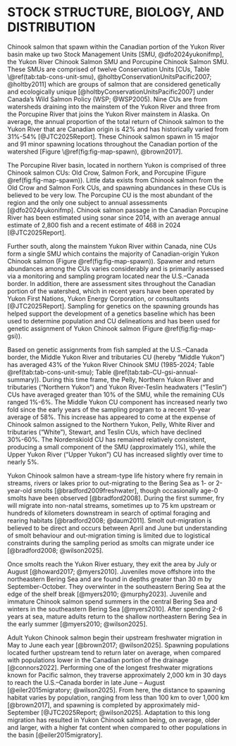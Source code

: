 # STOCK STRUCTURE, BIOLOGY, AND DISTRIBUTION {#sec:stock}

Chinook salmon that spawn within the Canadian portion of the Yukon River basin make up two Stock Management Units [SMU, @dfo2024yukonifmp], the Yukon River Chinook Salmon SMU and Porcupine Chinook Salmon SMU. These SMUs are comprised of twelve Conservation Units [CUs, Table \@ref(tab:tab-cons-unit-smu), @holtbyConservationUnitsPacific2007; @holtby2011] which are groups of salmon that are considered genetically and ecologically unique [@holtbyConservationUnitsPacific2007] under Canada’s Wild Salmon Policy (WSP; @WSP2005). Nine CUs are from watersheds draining into the mainstem of the Yukon River and three from the Porcupine River that joins the Yukon River mainstem in Alaska. On average, the annual proportion of the total return of Chinook salmon to the Yukon River that are Canadian origin is 42% and has historically varied from 31%-54% [@JTC2025Report]. These Chinook salmon spawn in 15 major and 91 minor spawning locations throughout the Canadian portion of the watershed [Figure \@ref(fig:fig-map-spawn), @brown2017].

The Porcupine River basin, located in northern Yukon is comprised of three Chinook salmon CUs: Old Crow, Salmon Fork, and Porcupine (Figure \@ref(fig:fig-map-spawn)). Little data exists from Chinook salmon from the Old Crow and Salmon Fork CUs, and spawning abundances in these CUs is believed to be very low. The Porcupine CU is the most abundant of the region and the only one subject to annual assessments [@dfo2024yukonifmp]. Chinook salmon passage in the Canadian Porcupine River has been estimated using sonar since 2014, with an average annual estimate of 2,800 fish and a recent estimate of 468 in 2024 [@JTC2025Report].

Further south, along the mainstem Yukon River within Canada, nine CUs form a single SMU which contains the majority of Canadian-origin Yukon Chinook salmon (Figure \@ref(fig:fig-map-spawn)). Spawner and return abundances among the CUs varies considerably and is primarily assessed via a monitoring and sampling program located near the U.S.--Canada border. In addition, there are assessment sites throughout the Canadian portion of the watershed, which in recent years have been operated by Yukon First Nations, Yukon Energy Corporation, or consultants [@JTC2025Report]. Sampling for genetics on the spawning grounds has helped support the development of a genetics baseline which has been used to determine population and CU delineations and has been used for genetic assignment of Yukon Chinook salmon (Figure \@ref(fig:fig-map-gsi)).

Based on genetic assignments from fish sampled at the U.S.--Canada border, the Middle Yukon River and tributaries CU (hereby "Middle Yukon") has averaged 43% of the Yukon River Chinook SMU (1985-2024; Table \@ref(tab:tab-cons-unit-smu); Table \@ref(tab:tab-CU-gsi-annual-summary)). During this time frame, the Pelly, Northern Yukon River and tributaries ("Northern Yukon") and Yukon River-Teslin headwaters ("Teslin") CUs have averaged greater than 10% of the SMU, while the remaining CUs ranged 1%-6%. The Middle Yukon CU component has increased nearly two fold since the early years of the sampling program to a recent 10-year average of 58%. This increase has appeared to come at the expense of Chinook salmon assigned to the Northern Yukon, Pelly, White River and tributaries ("White"), Stewart, and Teslin CUs, which have declined 30%-60%. The Nordenskiold CU has remained relatively consistent, producing a small component of the SMU (approximately 1%), while the Upper Yukon River ("Upper Yukon") CU has increased slightly over time to nearly 5%.

Yukon Chinook salmon have a stream-type life history where fry remain in streams, rivers or lakes prior to out-migrating to the Bering Sea as 1- or 2-year-old smolts [@bradford2009freshwater], though occasionally age-0 smolts have been observed [@bradford2008]. During the first summer, fry will migrate into non-natal streams, sometimes up to 75 km upstream or hundreds of kilometers downstream in search of optimal foraging and rearing habitats [@bradford2008; @daum2011]. Smolt out-migration is believed to be direct and occurs between April and June but understanding of smolt behaviour and out-migration timing is limited due to logistical constraints during the sampling period as smolts can migrate under ice [@bradford2008; @wilson2025].

Once smolts reach the Yukon River estuary, they exit the area by July or August [@howard2017; @myers2010]. Juveniles move offshore into the northeastern Bering Sea and are found in depths greater than 30 m by September-October. They overwinter in the southeastern Bering Sea at the edge of the shelf break [@myers2010; @murphy2023]. Juvenile and immature Chinook salmon spend summers in the central Bering Sea and winters in the southeastern Bering Sea [@myers2010]. After spending 2-6 years at sea, mature adults return to the shallow northeastern Bering Sea in the early summer [@myers2010; @wilson2025]. 

Adult Yukon Chinook salmon begin their upstream freshwater migration in May to June each year [@brown2017; @wilson2025]. Spawning populations located further upstream tend to return later on average, when compared with populations lower in the Canadian portion of the drainage [@connors2022]. Performing one of the longest freshwater migrations known for Pacific salmon, they traverse approximately 2,000 km in 30 days to reach the U.S.--Canada border in late June – August [@eiler2015migratory; @wilson2025]. From here, the distance to spawning habitat varies by population, ranging from less than 100 km to over 1,000 km [@brown2017], and spawning is completed by approximately mid-September [@JTC2025Report; @wilson2025]. Adaptation to this long migration has resulted in Yukon Chinook salmon being, on average, older and larger, with a higher fat content when compared to other populations in the basin [@eiler2015migratory].
